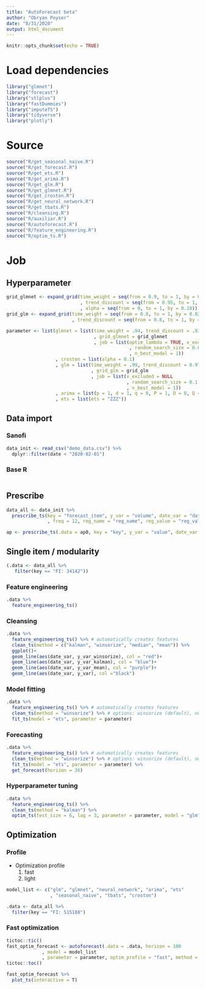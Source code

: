 ```yaml
---
title: "AutoForecast beta"
author: "Obryan Poyser"
date: "8/31/2020"
output: html_document
---
```


```r
knitr::opts_chunk$set(echo = TRUE)
```

# Load dependencies

```r
library("glmnet")
library("forecast")
library("stlplus")
library("fastDummies")
library("imputeTS")
library("tidyverse")
library("plotly")
```

# Source

```r
source("R/get_seasonal_naive.R")
source("R/get_forecast.R")
source("R/get_ets.R")
source("R/get_arima.R")
source("R/get_glm.R")
source("R/get_glmnet.R")
source("R/get_croston.R")
source("R/get_neural_network.R")
source("R/get_tbats.R")
source("R/cleansing.R")
source("R/auxiliar.R")
source("R/autoforecast.R")
source("R/feature_engineering.R")
source("R/optim_ts.R")
```

# Job

## Hyperparameter

```r
grid_glmnet <- expand_grid(time_weight = seq(from = 0.9, to = 1, by = 0.02)
                           , trend_discount = seq(from = 0.95, to = 1, by = 0.01)
                           , alpha = seq(from = 0, to = 1, by = 0.10))
grid_glm <- expand_grid(time_weight = seq(from = 0.8, to = 1, by = 0.02)
                        , trend_discount = seq(from = 0.8, to = 1, by = 0.02))

parameter <- list(glmnet = list(time_weight = .94, trend_discount = .93, alpha = 0, lambda = .1
                                , grid_glmnet = grid_glmnet
                                , job = list(optim_lambda = TRUE, x_excluded = NULL
                                             , random_search_size = 0.05
                                             , n_best_model = 1))
                  , croston = list(alpha = 0.1)
                  , glm = list(time_weight = .99, trend_discount = 0.97
                               , grid_glm = grid_glm
                               , job = list(x_excluded = NULL
                                            , random_search_size = 0.1
                                            , n_best_model = 1))
                  , arima = list(p = 1, d = 1, q = 0, P = 1, D = 0, Q = 0)
                  , ets = list(ets = "ZZZ"))
```

## Data import

### Sanofi


```r
data_init <- read_csv("demo_data.csv") %>% 
  dplyr::filter(date < "2020-02-01")
```

### Base R

```r

```


## Prescribe

```r
data_all <- data_init %>%
  prescribe_ts(key = "forecast_item", y_var = "volume", date_var = "date"
               , freq = 12, reg_name = "reg_name", reg_value = "reg_value")
```

```r
ap <- prescribe_ts(.data = ap0, key = "key", y_var = "value", date_var = "date", reg_name = "reg_name", reg_value = "reg_value", freq = 12)
```


## Single item / modularity

```r
(.data <- data_all %>% 
   filter(key == "FI: 34142"))
```

### Feature engineering

```r
.data %>% 
  feature_engineering_ts()
```

### Cleansing

```r
.data %>%
  feature_engineering_ts() %>% # automatically creates features
  clean_ts(method = c("kalman", "winsorize", "median", "mean")) %>% 
  ggplot()+
  geom_line(aes(date_var, y_var_winsorize), col = "red")+
  geom_line(aes(date_var, y_var_kalman), col = "blue")+
  geom_line(aes(date_var, y_var_mean), col = "purple")+
  geom_line(aes(date_var, y_var), col ="black")
```

### Model fitting

```r
.data %>%
  feature_engineering_ts() %>% # automatically creates features
  clean_ts(method = "winsorize") %>% # options: winsorize (default), nearest, mean, median. 
  fit_ts(model = "ets", parameter = parameter)
```

### Forecasting

```r
.data %>%
  feature_engineering_ts() %>% # automatically creates features
  clean_ts(method = "winsorize") %>% # options: winsorize (default), nearest, mean, median. 
  fit_ts(model = "ets", parameter = parameter) %>% 
  get_forecast(horizon = 36)
```

### Hyperparameter tuning

```r
.data %>% 
  feature_engineering_ts() %>%
  clean_ts(method = "kalman") %>%
  optim_ts(test_size = 6, lag = 3, parameter = parameter, model = "glm")
```

## Optimization

### Profile

- Optimization profile
  1. fast
  2. light


```r
model_list <- c("glm", "glmnet", "neural_network", "arima", "ets"
                , "seasonal_naive", "tbats", "croston")
```

```r
.data <- data_all %>% 
  filter(key == "FI: 515188")
```

### Fast optimization

```r
tictoc::tic()
fast_optim_forecast <- autoforecast(.data = .data, horizon = 100
             , model = model_list
             , parameter = parameter, optim_profile = "fast", method = "winsorize")
tictoc::toc()
```

```r
fast_optim_forecast %>% 
  plot_ts(interactive = T)
```


